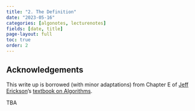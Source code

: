 ```yaml
---
title: "2. The Definition"
date: "2023-05-16"
categories: [algonotes, lecturenotes]
fields: [date, title]
page-layout: full
toc: true
order: 2
---
```


:::{.callout-note}
# Acknowledgements
This write up is borrowed (with minor adaptations) from Chapter E of [Jeff Erickson](http://jeffe.cs.illinois.edu/)'s [textbook on Algorithms](http://jeffe.cs.illinois.edu/teaching/algorithms/).
:::

TBA

